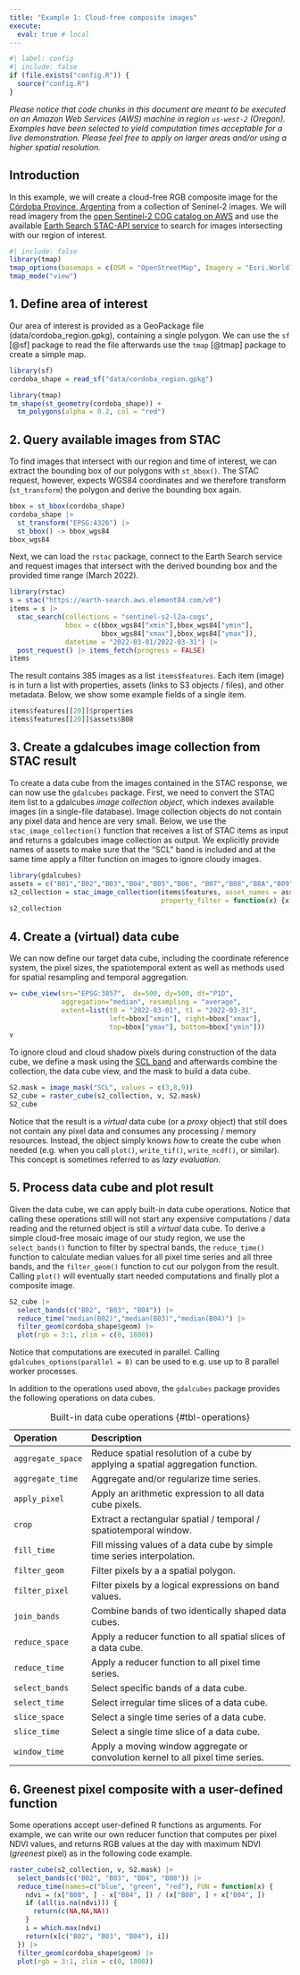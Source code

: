 ```yaml
---
title: "Example 1: Cloud-free composite images"
execute: 
  eval: true # local
---
```


```r
#| label: config
#| include: false
if (file.exists("config.R")) {
  source("config.R")
}
```

*Please notice that code chunks in this document are meant to be executed on an Amazon Web Services (AWS) machine in region `us-west-2` (Oregon). Examples have been selected to yield computation times acceptable for a live demonstration. Please feel free to apply on larger areas and/or using a higher spatial resolution.*

## Introduction

In this example, we will create a cloud-free RGB composite image for the [Córdoba Province, Argentina](https://en.wikipedia.org/wiki/C%C3%B3rdoba_Province,_Argentina) from a collection of Seninel-2 images.
We will read imagery from the [open Sentinel-2 COG catalog on AWS](https://registry.opendata.aws/sentinel-2-l2a-cogs/) and use the available
[Earth Search STAC-API service](https://earth-search.aws.element84.com/v0) to search for images intersecting with our region of interest. 


```r
#| include: false
library(tmap)
tmap_options(basemaps = c(OSM = "OpenStreetMap", Imagery = "Esri.WorldImagery")) # TODO: put in config
tmap_mode("view")
```


## 1. Define area of interest 

Our area of interest is provided as a GeoPackage file (data/cordoba_region.gpkg), containing a single polygon. 
We can use the `sf` [@sf] package to read the file afterwards use the `tmap` [@tmap] package to create a simple map.

```r
library(sf)
cordoba_shape = read_sf("data/cordoba_region.gpkg")

library(tmap)
tm_shape(st_geometry(cordoba_shape)) +  
  tm_polygons(alpha = 0.2, col = "red")
```



## 2. Query available images from STAC

To find images that intersect with our region and time of interest, we can extract the bounding box of our 
polygons with `st_bbox()`. The STAC request, however, expects WGS84 coordinates and we therefore transform (`st_transform`) the polygon and derive the bounding box again. 


```r
bbox = st_bbox(cordoba_shape) 
cordoba_shape |>
  st_transform("EPSG:4326") |>
  st_bbox() -> bbox_wgs84
bbox_wgs84
```

Next, we can load the `rstac` package, connect to the Earth Search service and request images that intersect with
the derived bounding box and the provided time range (March 2022).

```r
library(rstac)
s = stac("https://earth-search.aws.element84.com/v0")
items = s |>
  stac_search(collections = "sentinel-s2-l2a-cogs",
              bbox = c(bbox_wgs84["xmin"],bbox_wgs84["ymin"],
                       bbox_wgs84["xmax"],bbox_wgs84["ymax"]), 
              datetime = "2022-03-01/2022-03-31") |>
  post_request() |> items_fetch(progress = FALSE)
items
```

The result contains 385 images as a list `items$features`. Each item (image) is in turn a list with properties, 
assets (links to S3 objects / files), and other metadata. Below, we show some example fields of a single item.

```r
items$features[[20]]$properties
items$features[[20]]$assets$B08
```


## 3. Create a gdalcubes image collection from STAC result

To create a data cube from the images contained in the STAC response, we can now use the `gdalcubes` package.
First, we need to convert the STAC item list to a gdalcubes _image collection object_, which indexes available images (in a single-file database). Image collection objects do not contain any pixel data and hence are very small. Below, we use the `stac_image_collection()` function that receives a list of STAC items as input and returns a gdalcubes image collection as output. We explicitly provide names of assets to make sure that the "SCL" band is included and at the same time apply a filter function on images to ignore cloudy images.


```r
library(gdalcubes)
assets = c("B01","B02","B03","B04","B05","B06", "B07","B08","B8A","B09","B11","SCL")
s2_collection = stac_image_collection(items$features, asset_names = assets, 
                                      property_filter = function(x) {x[["eo:cloud_cover"]] < 20})
s2_collection
```



## 4. Create a (virtual) data cube

We can now define our target data cube, including the coordinate reference system, the pixel sizes, the spatiotemporal extent as well as methods used for spatial resampling and temporal aggregation. 


```r
v= cube_view(srs="EPSG:3857",  dx=500, dy=500, dt="P1D", 
             aggregation="median", resampling = "average",
             extent=list(t0 = "2022-03-01", t1 = "2022-03-31",
                         left=bbox["xmin"], right=bbox["xmax"],
                         top=bbox["ymax"], bottom=bbox["ymin"]))
v
```

To ignore cloud and cloud shadow pixels during construction of the data cube, we define a mask using the [SCL band](https://sentinels.copernicus.eu/web/sentinel/technical-guides/sentinel-2-msi/level-2a/algorithm) and afterwards combine the collection, the data cube view, and the mask to build a data cube.  

```r
S2.mask = image_mask("SCL", values = c(3,8,9))
S2_cube = raster_cube(s2_collection, v, S2.mask)
S2_cube
```

Notice that the result is a _virtual_ data cube (or a _proxy_ object) that still does not contain any pixel data and consumes any processing / memory resources. Instead, the object simply knows _how_ to create the cube when needed (e.g. when you call `plot()`, `write_tif()`, `write_ncdf()`, or similar). This concept is sometimes referred to as _lazy evaluation_.


## 5. Process data cube and plot result

Given the data cube, we can apply built-in data cube operations. Notice that calling these operations still will
not start any expensive computations / data reading and the returned object is still a _virtual_ data cube. 
To derive a simple cloud-free mosaic image of our study region, we use the `select_bands()` function to filter by spectral bands, the `reduce_time()` function to calculate median values for all pixel time series and all three bands, and the `filter_geom()` function to cut our polygon from the result. 
Calling `plot()` will eventually start needed computations and finally plot a composite image. 


```r
S2_cube |>
  select_bands(c("B02", "B03", "B04")) |>
  reduce_time("median(B02)","median(B03)","median(B04)") |>
  filter_geom(cordoba_shape$geom) |>
  plot(rgb = 3:1, zlim = c(0, 1800))
```

Notice that computations are executed in parallel. Calling `gdalcubes_options(parallel = 8)` can be used to e.g. use up to 8 parallel worker processes.


In addition to the operations used above, the `gdalcubes` package provides the following operations on data cubes.


| Operation           | Description                                                                        | 
|:--------------------|:-----------------------------------------------------------------------------------|    
|`aggregate_space`    | Reduce spatial resolution of a cube by applying a spatial aggregation function. |
|`aggregate_time`     | Aggregate and/or regularize time series. |
|`apply_pixel`        | Apply an arithmetic expression to all data cube pixels.    |
|`crop`               | Extract a rectangular spatial / temporal / spatiotemporal window. |
|`fill_time`          | Fill missing values of a data cube by simple time series interpolation. |
|`filter_geom`        | Filter pixels by a a spatial polygon. |
|`filter_pixel`       | Filter pixels by a logical expressions on band values. |
|`join_bands`         | Combine bands of two identically shaped data cubes. |
|`reduce_space`       | Apply a reducer function to all spatial slices of a data cube.  |
|`reduce_time`        | Apply a reducer function to all pixel time series. |
|`select_bands`       | Select specific bands of a data cube.  |
|`select_time`        | Select irregular time slices of a data cube. |
|`slice_space`        | Select a single time series of a data cube. |
|`slice_time`         | Select a single time slice of a data cube. |
|`window_time`        | Apply a moving window aggregate or convolution kernel to all pixel time series. |

: Built-in data cube operations {#tbl-operations}




## 6. Greenest pixel composite with a user-defined function  

Some operations accept user-defined R functions as arguments. For example, we can write
our own reducer function that computes per pixel NDVI values, and returns RGB values at the day
with maximum NDVI (_greenest_ pixel) as in the following code example.

```r
raster_cube(s2_collection, v, S2.mask) |>
  select_bands(c("B02", "B03", "B04", "B08")) |>
  reduce_time(names=c("blue", "green", "red"), FUN = function(x) {
    ndvi = (x["B08", ] - x["B04", ]) / (x["B08", ] + x["B04", ])
    if (all(is.na(ndvi))) {
      return(c(NA,NA,NA))
    }
    i = which.max(ndvi)
    return(x[c("B02", "B03", "B04"), i])
  }) |>
  filter_geom(cordoba_shape$geom) |>
  plot(rgb = 3:1, zlim = c(0, 1800))
```

